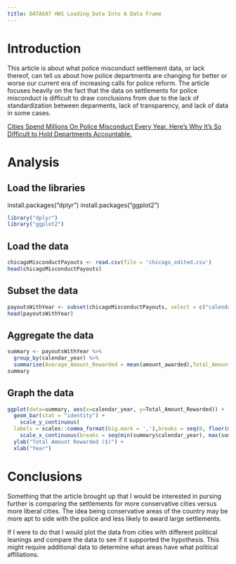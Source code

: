 ```yaml
---
title: DATA607 HW1 Loading Data Into A Data Frame
---
```


# Introduction

This article is about what police misconduct settlement data, or lack thereof, can tell us about how police departments are changing for better or worse our current era of increasing calls for police reform. The article focuses heavily on the fact that the data on settlements for police misconduct is difficult to draw conclusions from due to the lack of standardization between deparments, lack of transparency, and lack of data in some cases.

[Cities Spend Millions On Police Misconduct Every Year. Here's Why It's So Difficult to Hold Departments Accountable.](https://fivethirtyeight.com/features/police-misconduct-costs-cities-millions-every-year-but-thats-where-the-accountability-ends/)

# Analysis

## Load the libraries

install.packages("dplyr")
install.packages("ggplot2")

```r
library("dplyr")
library("ggplot2")
```

## Load the data

```r
chicagoMisconductPayouts <- read.csv(file = 'chicago_edited.csv')
head(chicagoMisconductPayouts)
```
## Subset the data
```r
payoutsWithYear <- subset(chicagoMisconductPayouts, select = c("calendar_year", "amount_awarded"))
head(payoutsWithYear)
```
## Aggregate the data

```r
summary <- payoutsWithYear %>%
  group_by(calendar_year) %>%
  summarise(Average_Amount_Rewarded = mean(amount_awarded),Total_Amount_Rewarded = sum(amount_awarded), Number_Of_Settlements = n())
summary
```

## Graph the data

```r
ggplot(data=summary, aes(x=calendar_year, y=Total_Amount_Rewarded)) + 
  geom_bar(stat = "identity") +
    scale_y_continuous(
  labels = scales::comma_format(big.mark = ','),breaks = seq(0, floor(max(summary$Total_Amount_Rewarded)), by = 10000000)) +
    scale_x_continuous(breaks = seq(min(summary$calendar_year), max(summary$calendar_year), by = 1)) +
  ylab("Total Amount Rewarded ($)") +
  xlab("Year")


```

# Conclusions

Something that the article brought up that I would be interested in pursing further is comparing the settlements for more conservative cities versus more liberal cities. The idea being conservative areas of the country may be more apt to side with the police and less likely to award large settlements.

If I were to do that I would plot the data from cities with different political leanings and compare the data to see if it supported the hypothesis. This might require additional data to determine what areas have what political affiliations.
